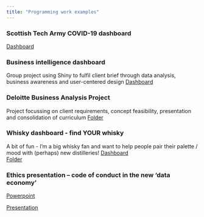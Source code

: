 ```yaml
---
title: "Programming work examples"
---
```


### Scottish Tech Army COVID-19 dashboard
[Dashboard](https://thisisjohnnylau.shinyapps.io/COVID-19_scottish_tech_army/)

### Business intelligence dashboard
Group project using Shiny to fulfil client brief through data analysis, business awareness and user-centered design
[Dashboard](https://thisisjohnnylau.shinyapps.io/shiny_dashboard_project/)


### Deloitte Business Analysis Project
Project focussing on client requirements, concept feasibility, presentation and consolidation of curriculum
[Folder](https://github.com/ThisIsJohnnyLau/deloitte_productivity_project)

### Whisky dashboard - find YOUR whisky
A bit of fun - I'm a big whisky fan and want to help people pair their palette / mood with (perhaps) new distilleries!
[Dashboard](https://thisisjohnnylau.shinyapps.io/find_your_whisky/)</br>
[Folder](https://github.com/ThisIsJohnnyLau/whisky)

### Ethics presentation – code of conduct in the new ‘data economy’
[Powerpoint](https://github.com/ThisIsJohnnyLau/ethics_presentation/raw/master/Code%20of%20Conduct%20Presentation.pptx)


[Presentation](https://github.com/ThisIsJohnnyLau/ethics_presentation)